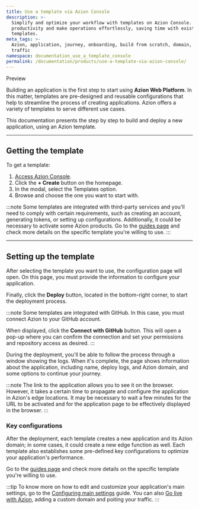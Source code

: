 ```yaml
---
title: Use a template via Azion Console
description: >-
  Simplify and optimize your workflow with templates on Azion Console. Enhance
  productivity and make operations effortlessly, saving time with existing
  templates.
meta_tags: >-
  Azion, application, journey, onboarding, build from scratch, domain,
  traffic
namespace: documentation_use_a_template_console
permalink: /documentation/products/use-a-template-via-azion-console/
---
```


<Tag severity="info" client:only="vue">
Preview
</Tag>

Building an application is the first step to start using **Azion Web Platform**. In this matter, templates are pre-designed and reusable configurations that help to streamline the process of creating applications. Azion offers a variety of templates to serve different use cases.

This documentation presents the step by step to build and deploy a new application, using an Azion template.

<LinkButton link="/en/documentation/products/marketplace/templates/" label="go to templates reference" severity="secondary" /> 



---

## Getting the template

To get a template:

1. [Access Azion Console](https://console.azion.com).
2. Click the **+ Create** button on the homepage.
3. In the modal, select the Templates option.
4. Browse and choose the one you want to start with.

:::note
Some templates are integrated with third-party services and you'll need to comply with certain requirements, such as creating an account, generating tokens, or setting up configurations. Additionally, it could be necessary to activate some Azion products. Go to the [guides page](https://www.azion.com/en/documentation/products/guides/#azion-templates) and check more details on the specific template you're willing to use.
:::

---

## Setting up the template

After selecting the template you want to use, the configuration page will open. On this page, you must provide the information to configure your application.

Finally, click the **Deploy** button, located in the bottom-right corner, to start the deployment process.

:::note
Some templates are integrated with GitHub. In this case, you must connect Azion to your GitHub account.

When displayed, click the **Connect with GitHub** button. This will open a pop-up where you can confirm the connection and set your permissions and repository access as desired.
:::

During the deployment, you'll be able to follow the process through a window showing the logs. When it's complete, the page shows information about the application, including name, deploy logs, and Azion domain, and some options to continue your journey.

:::note
The link to the application allows you to see it on the browser. However, ​it takes a certain time to propagate and configure the application in Azion's edge locations. It may be necessary to wait a few minutes for the URL to be activated and for the application page to be effectively displayed in the browser.
:::

### Key configurations

After the deployment, each template creates a new application and its Azion domain; in some cases, it could create a new edge function as well. Each template also establishes some pre-defined key configurations to optimize your application's performance.

Go to the [guides page](https://www.azion.com/en/documentation/products/guides/#azion-templates) and check more details on the specific template you're willing to use.

:::tip
To know more on how to edit and customize your application's main settings, go to the [Configuring main settings](/en/documentation/products/guides/build/configure-main-settings/) guide. You can also [Go live with Azion](/en/documentation/products/go-live-with-azion/), adding a custom domain and poiting your traffic.
:::


